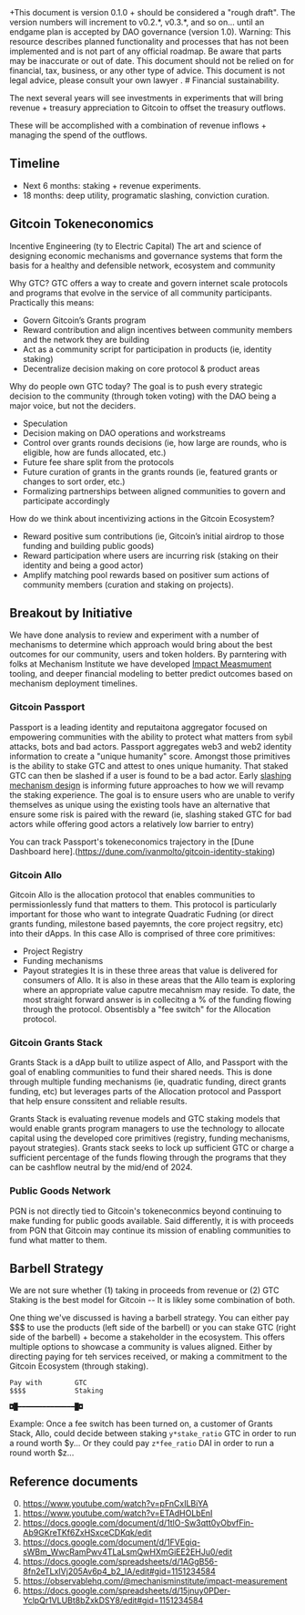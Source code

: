 
<Callout type="info">
+This document is version 0.1.0 + should be considered a "rough draft".  The version numbers will increment to v0.2.*, v0.3.*, and so on... until an endgame plan is accepted by DAO governance (version 1.0).
</Callout>


<Callout type="warning">
  Warning: This resource describes planned functionality and processes that has
  not been implemented and is not part of any official roadmap. Be aware that parts may be inaccurate or out of
  date.  This document should not be relied on for financial, tax, business, or any other type of advice.  This document is not legal advice, please consult your own lawyer .
</Callout>
# Financial sustainability.


The next several years will see investments in experiments that will bring revenue + treasury appreciation to Gitcoin to offset the treasury outflows.

These will be accomplished with a combination of revenue inflows + managing the spend of the outflows.

## Timeline

- Next 6 months: staking + revenue experiments.
- 18 months: deep utility, programatic slashing, conviction curation.


## Gitcoin Tokeneconomics

Incentive Engineering (ty to Electric Capital)
The art and science of designing economic mechanisms and governance systems that form the basis for a healthy and defensible network, ecosystem and community

Why GTC?
GTC offers a way to create and govern internet scale protocols and programs that evolve in the service of all community participants. Practically this means:
- Govern Gitcoin’s Grants program
- Reward contribution and align incentives between community members and the network they are building
- Act as a community script for participation in products (ie, identity staking)
- Decentralize decision making on core protocol & product areas

Why do people own GTC today?
The goal is to push every strategic decision to the community (through token voting) with the DAO being a major voice, but not the deciders.
- Speculation
- Decision making on DAO operations and workstreams
- Control over grants rounds decisions (ie, how large are rounds, who is eligible, how are funds allocated, etc.)
- Future fee share split from the protocols
- Future curation of grants in the grants rounds (ie, featured grants or changes to sort order, etc.)
- Formalizing partnerships between aligned communities to govern and participate accordingly

How do we think about incentivizing actions in the Gitcoin Ecosystem?
- Reward positive sum contributions (ie, Gitcoin’s initial airdrop to those funding and building public goods)
- Reward participation where users are incurring risk (staking on their identity and being a good actor)
- Amplify matching pool rewards based on positiver sum actions of community members (curation and staking on projects).

## Breakout by Initiative
We have done analysis to review and experiment with a number of mechanisms to determine which approach would bring about the best outcomes for our community, users and token holders. By parntering with folks at Mechanism Institute we have developed [Impact Measmument](https://observablehq.com/@mechanisminstitute/impact-measurement) tooling, and deeper financial modeling to better predict outcomes based on mechanism deployment timelines.

### Gitcoin Passport
Passport is a leading identity and reputaitona aggregator focused on empowering communities with the ability to protect what matters from sybil attacks, bots and bad actors. Passport aggregates web3 and web2 identity information to create a "unique humanity" score. Amongst those primitives is the ability to stake GTC and attest to ones unique humanity. That staked GTC can then be slashed if a user is found to be a bad actor. Early [slashing mechanism design](https://github.com/andytudhope/slashing-engine) is informing future approaches to how we will revamp the staking experience. The goal is to ensure users who are unable to verify themselves as unique using the existing tools have an alternative that ensure some risk is paired with the reward (ie, slashing staked GTC for bad actors while offering good actors a relatively low barrier to entry)

You can track Passport's tokeneconomics trajectory in the [Dune Dashboard here].(https://dune.com/ivanmolto/gitcoin-identity-staking)

### Gitcoin Allo
Gitcoin Allo is the allocation protocol that enables communities to permissionlessly fund that matters to them. This protocol is particularly important for those who want to integrate Quadratic Fudning (or direct grants funding, milestone based payemnts, the core project regsitry, etc) into their dApps. In this case Allo is comprised of three core primitives:
- Project Registry
- Funding mechanisms
- Payout strategies
It is in these three areas that value is delivered for consumers of Allo. It is also in these areas that the Allo team is exploring where an appropriate value caputre mecahnism may reside. To date, the most straight forward answer is in collecitng a % of the funding flowing through the protocol. Obsentisbly a "fee switch" for the Allocation protocol.

### Gitcoin Grants Stack
Grants Stack is a dApp built to utilize aspect of Allo, and Passport with the goal of enabling communities to fund their shared needs. This is done through multiple funding mechanisms (ie, quadratic funding, direct grants funding, etc) but leverages parts of the Allocation protocol and Passport that help ensure conssitent and reliable results.

Grants Stack is evaluating revenue models and GTC staking models that would enable grants program managers to use the technology to allocate capital using the developed core primitives (registry, funding  mechanisms, payout strategies). Grants stack seeks to lock up sufficient GTC or charge a sufficient percentage of the funds flowing through the programs that they can be cashflow neutral by the mid/end of 2024.

### Public Goods Network
PGN is not directly tied to Gitcoin's tokeneconmics beyond continuing to make funding for public goods available. Said differently, it is with proceeds from PGN that Gitcoin may continue its mission of enabling communities to fund what matter to them.

## Barbell Strategy

We are not sure whether (1) taking in proceeds from revenue or (2) GTC Staking is the best model for Gitcoin -- It is likley some combination of both.

One thing we've discussed is having a barbell strategy. You can either pay $$$ to use the products (left side of the barbell) or you can stake GTC (right side of the barbell) + become a stakeholder in the ecosystem. This offers multiple options to showcase a community is values aligned. Either by directing paying for teh services received, or making a commitment to the Gitcoin Ecosystem (through staking).

```
Pay with        GTC 
$$$$            Staking

◘█━━━━━━━━━━━━━━█◘
```

Example: Once a fee switch has been turned on, a customer of Grants Stack, Allo, could decide between staking `y*stake_ratio` GTC in order to run a round worth $y... Or they could pay `z*fee_ratio` DAI in order to run a round worth $z... 

## Reference documents

0. https://www.youtube.com/watch?v=pFnCxILBiYA
1. https://www.youtube.com/watch?v=ETAdHOLbEnI
2. https://docs.google.com/document/d/1tlO-Sw3qtt0yObvfFin-Ab9GKreTKf6ZxHSxceCDKqk/edit
3. https://docs.google.com/document/d/1FVEgiq-sWBm_WwcRamPwv4TLaLsmQwHXmGiEE2EHJu0/edit
4. https://docs.google.com/spreadsheets/d/1AGgB56-8fn2eTLxIVj205Av6p4_b2_IA/edit#gid=1151234584
5. https://observablehq.com/@mechanisminstitute/impact-measurement
6. https://docs.google.com/spreadsheets/d/15jnuy0PDer-YclpQr1VLUBt8bZxkDSY8/edit#gid=1151234584

